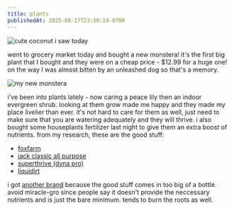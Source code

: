 ```yaml
---
title: plants
publishedAt: 2025-08-17T23:50:24-0700
---
```


<Image src="/images/coconut.png" alt="cute coconut i saw today" />

went to grocery market today and bought a new monstera! it's the first big plant that I bought and they were on a cheap price - $12.99 for a huge one! on the way I was almost bitten by an unleashed dog so that's a memory.

<Image src="/images/monstera.png" alt="my new monstera" />

i've been into plants lately - now caring a peace lily then an indoor evergreen shrub. looking at them grow made me happy and they made my place livelier than ever.
it's not hard to care for them as well, just need to make sure that you are watering adequately and they will thrive.
i also bought some houseplants fertilizer last night to give them an extra boost of nutrients. from my research, these are the good stuff:

- [foxfarm](https://www.amazon.com/FoxFarm-FX14002-Bloom-Liquid-Concentrate/dp/B0002KHDLW)
- [jack classic all purpose](https://www.amazon.com/Peters-Classic-20-20-20-Purpose-Fertilizer/dp/B005LKNCZY)
- [superthrive (dyna pro)](https://www.amazon.com/Foliage-Pro-oz-9-3-6-Plant-Food/dp/B01DFH00HW)
- [liquidirt](https://www.amazon.com/LiquiDirt-All-Purpose-Organic-Fertilizer-Balanced/dp/B07PHNQSP9)

i got [another brand](https://www.amazon.com/Food-All-purpose-Fertilizers-Plants-Pets/dp/B07QNMBLGQ/) because the good stuff comes in too big of a bottle. avoid miracle-gro since people say it doesn't provide the neccessary nutrients and is just the bare minimum. tends to burn the roots as well.
